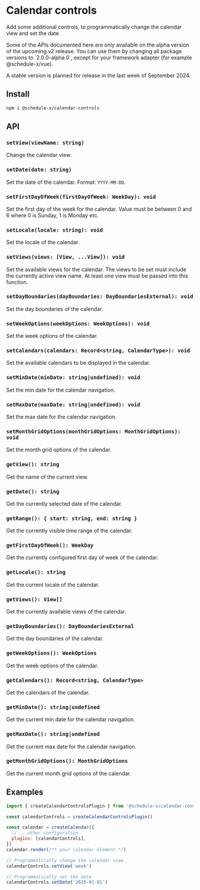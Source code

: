 # Calendar controls

Add some additional controls, to programmatically change the calendar view and set the date.


<Callout type="info">
  Some of the APIs documented here are only available on the alpha version of the upcoming v2 release. You can use them by changing all
  package versions to `2.0.0-alpha.0`, except for your framework adapter (for example @schedule-x/vue).

  A stable version is planned for release in the last week of September 2024.
</Callout>

## Install

```bash copy
npm i @schedule-x/calendar-controls
```

## API

### `setView(viewName: string)`

Change the calendar view.

### `setDate(date: string)`

Set the date of the calendar. Format: `YYYY-MM-DD`.

### `setFirstDayOfWeek(firstDayOfWeek: WeekDay): void`

Set the first day of the week for the calendar. Value must be between 0 and 6 where 0 is Sunday, 1 is Monday etc.

### `setLocale(locale: string): void`

Set the locale of the calendar.

### `setViews(views: [View, ...View]): void`

Set the available views for the calendar. The views to be set must include the currently active view name. At least one view must be passed into this function.

### `setDayBoundaries(dayBoundaries: DayBoundariesExternal): void`

Set the day boundaries of the calendar.

### `setWeekOptions(weekOptions: WeekOptions): void`

Set the week options of the calendar.

### `setCalendars(calendars: Record<string, CalendarType>): void`

Set the available calendars to be displayed in the calendar.

### `setMinDate(minDate: string|undefined): void`

Set the min date for the calendar navigation.

### `setMaxDate(maxDate: string|undefined): void`

Set the max date for the calendar navigation.

### `setMonthGridOptions(monthGridOptions: MonthGridOptions): void`

Set the month grid options of the calendar.

### `getView(): string`

Get the name of the current view.

### `getDate(): string`

Get the currently selected date of the calendar.

### `getRange(): { start: string, end: string }`

Get the currently visible time range of the calendar.

### `getFirstDayOfWeek(): WeekDay`

Get the currently configured first day of week of the calendar.

### `getLocale(): string`

Get the current locale of the calendar.

### `getViews(): View[]`

Get the currently available views of the calendar.

### `getDayBoundaries(): DayBoundariesExternal`

Get the day boundaries of the calendar.

### `getWeekOptions(): WeekOptions`

Get the week options of the calendar.

### `getCalendars(): Record<string, CalendarType>`

Get the calendars of the calendar.

### `getMinDate(): string|undefined`

Get the current min date for the calendar navigation.

### `getMaxDate(): string|undefined`

Get the current max date for the calendar navigation.

### `getMonthGridOptions(): MonthGridOptions`

Get the current month grid options of the calendar.


## Examples

```js
import { createCalendarControlsPlugin } from '@schedule-x/calendar-controls'

const calendarControls = createCalendarControlsPlugin()

const calendar = createCalendar({
  // ...other configuration
  plugins: [calendarControls],
})
calendar.render(/** your calendar element */)

// Programmatically change the calendar view
calendarControls.setView('week')

// Programmatically set the date
calendarControls.setDate('2025-01-01')
```
